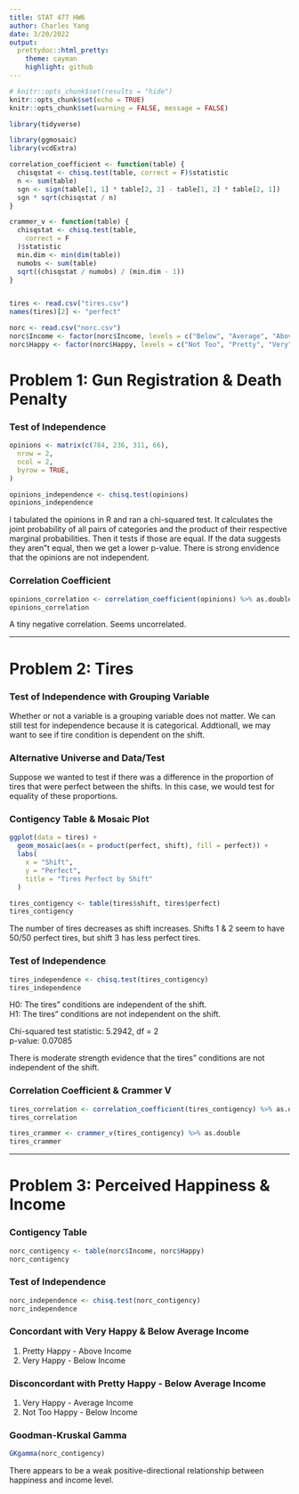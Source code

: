 ```yaml
---
title: STAT 477 HW6
author: Charles Yang
date: 3/20/2022
output:
  prettydoc::html_pretty:
    theme: cayman
    highlight: github
---
```


```r
# knitr::opts_chunk$set(results = "hide")
knitr::opts_chunk$set(echo = TRUE)
knitr::opts_chunk$set(warning = FALSE, message = FALSE)

library(tidyverse)

library(ggmosaic)
library(vcdExtra)

correlation_coefficient <- function(table) {
  chisqstat <- chisq.test(table, correct = F)$statistic
  n <- sum(table)
  sgn <- sign(table[1, 1] * table[2, 2] - table[1, 2] * table[2, 1])
  sgn * sqrt(chisqstat / n)
}

crammer_v <- function(table) {
  chisqstat <- chisq.test(table,
    correct = F
  )$statistic
  min.dim <- min(dim(table))
  numobs <- sum(table)
  sqrt((chisqstat / numobs) / (min.dim - 1))
}


tires <- read.csv("tires.csv")
names(tires)[2] <- "perfect"

norc <- read.csv("norc.csv")
norc$Income <- factor(norc$Income, levels = c("Below", "Average", "Above"))
norc$Happy <- factor(norc$Happy, levels = c("Not Too", "Pretty", "Very"))
```

# Problem 1: Gun Registration & Death Penalty
### Test of Independence
```r
opinions <- matrix(c(784, 236, 311, 66),
  nrow = 2,
  ncol = 2,
  byrow = TRUE,
)

opinions_independence <- chisq.test(opinions)
opinions_independence
```

I tabulated the opinions in R and ran a chi-squared test.
It calculates the joint probability of all pairs of categories and the product of their respective marginal probabilities.
Then it tests if those are equal. If the data suggests they aren"t equal, then we get a lower p-value.
There is strong envidence that the opinions are not independent.

### Correlation Coefficient
```r
opinions_correlation <- correlation_coefficient(opinions) %>% as.double
opinions_correlation
```

A tiny negative correlation. Seems uncorrelated.

----------

# Problem 2: Tires
### Test of Independence with Grouping Variable
Whether or not a variable is a grouping variable does not matter.
We can still test for independence because it is categorical.
Addtionall, we may want to see if tire condition is dependent on the shift.

### Alternative Universe and Data/Test
Suppose we wanted to test if there was a difference in the proportion of tires that were perfect between the shifts.
In this case, we would test for equality of these proportions.

### Contigency Table & Mosaic Plot
```r
ggplot(data = tires) +
  geom_mosaic(aes(x = product(perfect, shift), fill = perfect)) +
  labs(
    x = "Shift",
    y = "Perfect",
    title = "Tires Perfect by Shift"
  )

tires_contigency <- table(tires$shift, tires$perfect)
tires_contigency
```

The number of tires decreases as shift increases.
Shifts 1 & 2 seem to have 50/50 perfect tires, but shift 3 has less perfect tires.

### Test of Independence
```r
tires_independence <- chisq.test(tires_contigency)
tires_independence
```

H0: The tires" conditions are independent of the shift. <br>
H1: The tires" conditions are not independent on the shift. <br>

Chi-squared test statistic: 5.2942, df = 2 <br>
p-value: 0.07085 <br>

There is moderate strength evidence that the tires" conditions are not independent of the shift.

### Correlation Coefficient & Crammer V
```r
tires_correlation <- correlation_coefficient(tires_contigency) %>% as.double
tires_correlation

tires_crammer <- crammer_v(tires_contigency) %>% as.double
tires_crammer
```

----------

# Problem 3: Perceived Happiness & Income
### Contigency Table
```r
norc_contigency <- table(norc$Income, norc$Happy)
norc_contigency
```

### Test of Independence
```r
norc_independence <- chisq.test(norc_contigency)
norc_independence
```

### Concordant with Very Happy & Below Average Income
1. Pretty Happy - Above Income
2. Very Happy - Below Income

### Disconcordant with Pretty Happy - Below Average Income
1. Very Happy - Average Income
2. Not Too Happy - Below Income

### Goodman-Kruskal Gamma
```r
GKgamma(norc_contigency)
```

There appears to be a weak positive-directional relationship between happiness and income level.